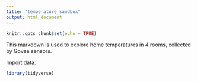```yaml
---
title: "temperature_sandbox"
output: html_document
---
```


```r
knitr::opts_chunk$set(echo = TRUE)
```

This markdown is used to explore home temperatures in 4 rooms, collected by Govee sensors.

Import data:

```r
library(tidyverse)


```

